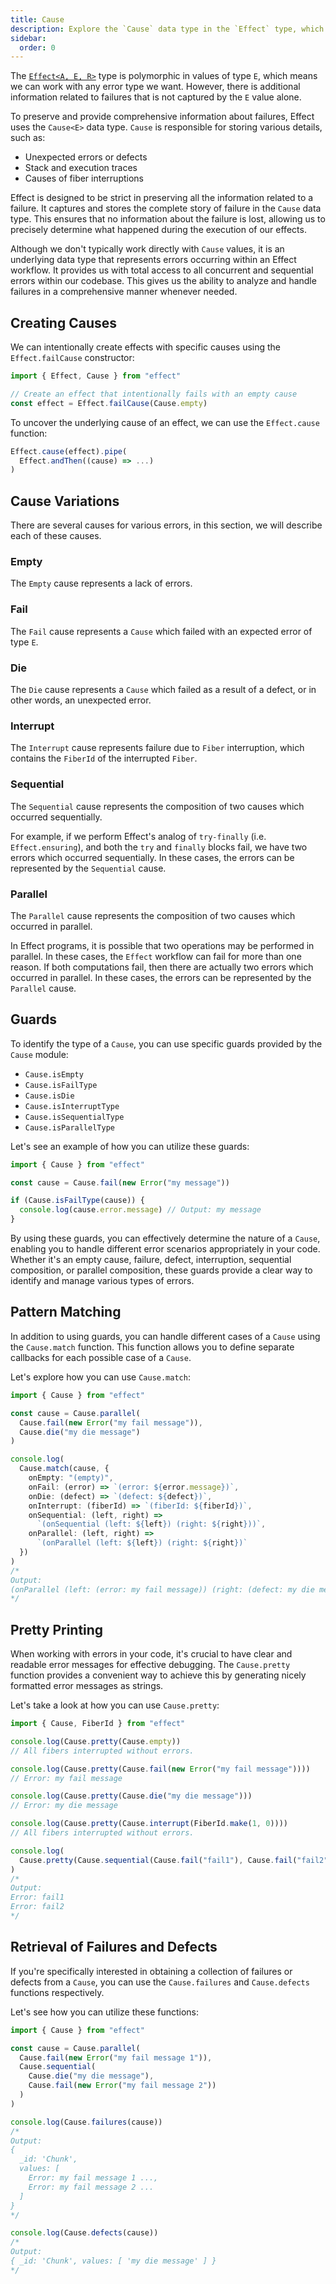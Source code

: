 ```yaml
---
title: Cause
description: Explore the `Cause` data type in the `Effect` type, which stores comprehensive information about failures, including unexpected errors, stack traces, and fiber interruption causes. Learn how `Cause` ensures no failure information is lost, providing a complete story for precise error analysis and handling in your codebase. Discover various causes such as Empty, Fail, Die, Interrupt, Sequential, and Parallel, each representing different error scenarios within the `Effect` workflow.
sidebar:
  order: 0
---
```


The [`Effect<A, E, R>`](/docs/getting-started/the-effect-type/) type is polymorphic in values of type `E`, which means we can work with any error type we want. However, there is additional information related to failures that is not captured by the `E` value alone.

To preserve and provide comprehensive information about failures, Effect uses the `Cause<E>` data type. `Cause` is responsible for storing various details, such as:

- Unexpected errors or defects
- Stack and execution traces
- Causes of fiber interruptions

Effect is designed to be strict in preserving all the information related to a failure. It captures and stores the complete story of failure in the `Cause` data type. This ensures that no information about the failure is lost, allowing us to precisely determine what happened during the execution of our effects.

Although we don't typically work directly with `Cause` values, it is an underlying data type that represents errors occurring within an Effect workflow. It provides us with total access to all concurrent and sequential errors within our codebase. This gives us the ability to analyze and handle failures in a comprehensive manner whenever needed.

## Creating Causes

We can intentionally create effects with specific causes using the `Effect.failCause` constructor:

```ts twoslash
import { Effect, Cause } from "effect"

// Create an effect that intentionally fails with an empty cause
const effect = Effect.failCause(Cause.empty)
```

To uncover the underlying cause of an effect, we can use the `Effect.cause` function:

```ts showLineNumbers=false
Effect.cause(effect).pipe(
  Effect.andThen((cause) => ...)
)
```

## Cause Variations

There are several causes for various errors, in this section, we will describe each of these causes.

### Empty

The `Empty` cause represents a lack of errors.

### Fail

The `Fail` cause represents a `Cause` which failed with an expected error of type `E`.

### Die

The `Die` cause represents a `Cause` which failed as a result of a defect, or in other words, an unexpected error.

### Interrupt

The `Interrupt` cause represents failure due to `Fiber` interruption, which contains the `FiberId` of the interrupted `Fiber`.

### Sequential

The `Sequential` cause represents the composition of two causes which occurred
sequentially.

For example, if we perform Effect's analog of `try-finally` (i.e.
`Effect.ensuring`), and both the `try` and `finally` blocks fail, we have two
errors which occurred sequentially. In these cases, the errors can be
represented by the `Sequential` cause.

### Parallel

The `Parallel` cause represents the composition of two causes which occurred in parallel.

In Effect programs, it is possible that two operations may be performed in
parallel. In these cases, the `Effect` workflow can fail for more than one
reason. If both computations fail, then there are actually two errors which
occurred in parallel. In these cases, the errors can be represented by the
`Parallel` cause.

## Guards

To identify the type of a `Cause`, you can use specific guards provided by the `Cause` module:

- `Cause.isEmpty`
- `Cause.isFailType`
- `Cause.isDie`
- `Cause.isInterruptType`
- `Cause.isSequentialType`
- `Cause.isParallelType`

Let's see an example of how you can utilize these guards:

```ts twoslash
import { Cause } from "effect"

const cause = Cause.fail(new Error("my message"))

if (Cause.isFailType(cause)) {
  console.log(cause.error.message) // Output: my message
}
```

By using these guards, you can effectively determine the nature of a `Cause`, enabling you to handle different error scenarios appropriately in your code. Whether it's an empty cause, failure, defect, interruption, sequential composition, or parallel composition, these guards provide a clear way to identify and manage various types of errors.

## Pattern Matching

In addition to using guards, you can handle different cases of a `Cause` using the `Cause.match` function. This function allows you to define separate callbacks for each possible case of a `Cause`.

Let's explore how you can use `Cause.match`:

```ts twoslash
import { Cause } from "effect"

const cause = Cause.parallel(
  Cause.fail(new Error("my fail message")),
  Cause.die("my die message")
)

console.log(
  Cause.match(cause, {
    onEmpty: "(empty)",
    onFail: (error) => `(error: ${error.message})`,
    onDie: (defect) => `(defect: ${defect})`,
    onInterrupt: (fiberId) => `(fiberId: ${fiberId})`,
    onSequential: (left, right) =>
      `(onSequential (left: ${left}) (right: ${right}))`,
    onParallel: (left, right) =>
      `(onParallel (left: ${left}) (right: ${right})`
  })
)
/*
Output:
(onParallel (left: (error: my fail message)) (right: (defect: my die message))
*/
```

## Pretty Printing

When working with errors in your code, it's crucial to have clear and readable error messages for effective debugging. The `Cause.pretty` function provides a convenient way to achieve this by generating nicely formatted error messages as strings.

Let's take a look at how you can use `Cause.pretty`:

```ts twoslash
import { Cause, FiberId } from "effect"

console.log(Cause.pretty(Cause.empty))
// All fibers interrupted without errors.

console.log(Cause.pretty(Cause.fail(new Error("my fail message"))))
// Error: my fail message

console.log(Cause.pretty(Cause.die("my die message")))
// Error: my die message

console.log(Cause.pretty(Cause.interrupt(FiberId.make(1, 0))))
// All fibers interrupted without errors.

console.log(
  Cause.pretty(Cause.sequential(Cause.fail("fail1"), Cause.fail("fail2")))
)
/*
Output:
Error: fail1
Error: fail2
*/
```

## Retrieval of Failures and Defects

If you're specifically interested in obtaining a collection of failures or defects from a `Cause`, you can use the `Cause.failures` and `Cause.defects` functions respectively.

Let's see how you can utilize these functions:

```ts twoslash
import { Cause } from "effect"

const cause = Cause.parallel(
  Cause.fail(new Error("my fail message 1")),
  Cause.sequential(
    Cause.die("my die message"),
    Cause.fail(new Error("my fail message 2"))
  )
)

console.log(Cause.failures(cause))
/*
Output:
{
  _id: 'Chunk',
  values: [
    Error: my fail message 1 ...,
    Error: my fail message 2 ...
  ]
}
*/

console.log(Cause.defects(cause))
/*
Output:
{ _id: 'Chunk', values: [ 'my die message' ] }
*/
```
